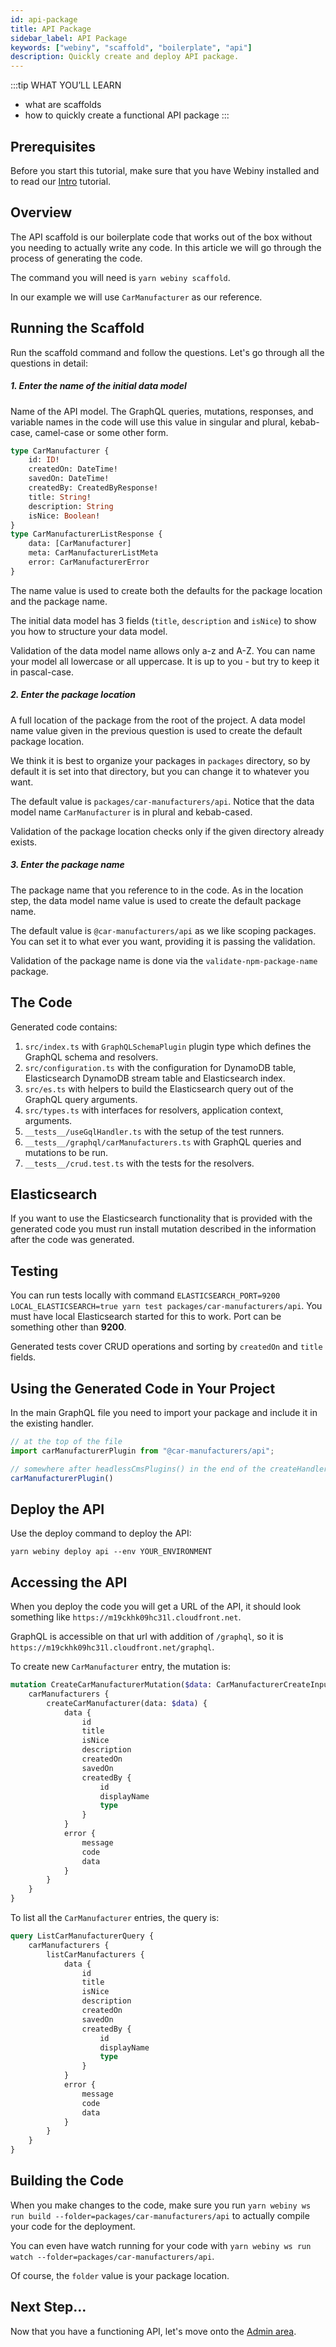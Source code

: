 ```yaml
---
id: api-package
title: API Package
sidebar_label: API Package
keywords: ["webiny", "scaffold", "boilerplate", "api"]
description: Quickly create and deploy API package.
---
```


:::tip WHAT YOU’LL LEARN
- what are scaffolds
- how to quickly create a functional API package
:::


## Prerequisites
Before you start this tutorial, make sure that you have Webiny installed and to read our [Intro](./create-an-application-intro) tutorial.


## Overview
The API scaffold is our boilerplate code that works out of the box without you needing to actually write any code.
In this article we will go through the process of generating the code.

The command you will need is `yarn webiny scaffold`.

In our example we will use `CarManufacturer` as our reference.

## Running the Scaffold
Run the scaffold command and follow the questions. Let's go through all the questions in detail:
##### 1. Enter the name of the initial data model
Name of the API model. The GraphQL queries, mutations, responses, and variable names in the code will use this value in singular and plural, kebab-case, camel-case or some other form.

```graphql title="graphql.ts"
type CarManufacturer {
    id: ID!
    createdOn: DateTime!
    savedOn: DateTime!
    createdBy: CreatedByResponse!
    title: String!
    description: String
    isNice: Boolean!
}
type CarManufacturerListResponse {
    data: [CarManufacturer]
    meta: CarManufacturerListMeta
    error: CarManufacturerError
}
```

The name value is used to create both the defaults for the package location and the package name.

The initial data model has 3 fields (`title`, `description` and `isNice`) to show you how to structure your data model.

Validation of the data model name allows only a-z and A-Z.
You can name your model all lowercase or all uppercase. It is up to you - but try to keep it in pascal-case.

##### 2. Enter the package location
A full location of the package from the root of the project. A data model name value given in the previous question is used to create the default package location.

We think it is best to organize your packages in `packages` directory, so by default it is set into that directory, but you can change it to whatever you want.

The default value is `packages/car-manufacturers/api`. Notice that the data model name `CarManufacturer` is in plural and kebab-cased.

Validation of the package location checks only if the given directory already exists.

##### 3. Enter the package name
The package name that you reference to in the code. As in the location step, the data model name value is used to create the default package name.

The default value is `@car-manufacturers/api` as we like scoping packages. You can set it to what ever you want, providing it is passing the validation.

Validation of the package name is done via the `validate-npm-package-name` package.


## The Code
Generated code contains:
1. `src/index.ts` with `GraphQLSchemaPlugin` plugin type which defines the GraphQL schema and resolvers.
2. `src/configuration.ts` with the configuration for DynamoDB table, Elasticsearch DynamoDB stream table and Elasticsearch index.
3. `src/es.ts` with helpers to build the Elasticsearch query out of the GraphQL query arguments.
4. `src/types.ts` with interfaces for resolvers, application context, arguments.
5. `__tests__/useGqlHandler.ts` with the setup of the test runners.
6. `__tests__/graphql/carManufacturers.ts` with GraphQL queries and mutations to be run.
7. `__tests__/crud.test.ts` with the tests for the resolvers.

## Elasticsearch
If you want to use the Elasticsearch functionality that is provided with the generated code you must run install mutation described in the information after the code was generated.

## Testing
You can run tests locally with command `ELASTICSEARCH_PORT=9200 LOCAL_ELASTICSEARCH=true yarn test packages/car-manufacturers/api`.
You must have local Elasticsearch started for this to work. Port can be something other than **9200**.

Generated tests cover CRUD operations and sorting by `createdOn` and `title` fields.

## Using the Generated Code in Your Project
In the main GraphQL file you need to import your package and include it in the existing handler.
```typescript title="api/code/graphql/src/index.ts"
// at the top of the file
import carManufacturerPlugin from "@car-manufacturers/api";

// somewhere after headlessCmsPlugins() in the end of the createHandler() function
carManufacturerPlugin()
```
## Deploy the API
Use the deploy command to deploy the API:
```
yarn webiny deploy api --env YOUR_ENVIRONMENT
```

## Accessing the API
When you deploy the code you will get a URL of the API, it should look something like `https://m19ckhk09hc31l.cloudfront.net`.

GraphQL is accessible on that url with addition of `/graphql`, so it is `https://m19ckhk09hc31l.cloudfront.net/graphql`.

To create new `CarManufacturer` entry, the mutation is:
```graphql
mutation CreateCarManufacturerMutation($data: CarManufacturerCreateInput!) {
	carManufacturers {
		createCarManufacturer(data: $data) {
			data {
				id
				title
				isNice
				description
				createdOn
				savedOn
				createdBy {
					id
					displayName
					type
				}
			}
			error {
				message
				code
				data
			}
		}
	}
}
```

To list all the `CarManufacturer` entries, the query is:
```graphql
query ListCarManufacturerQuery {
	carManufacturers {
		listCarManufacturers {
			data {
				id
				title
				isNice
				description
				createdOn
				savedOn
				createdBy {
					id
					displayName
					type
				}
			}
			error {
				message
				code
				data
			}
		}
	}
}
```

## Building the Code
When you make changes to the code, make sure you run `yarn webiny ws run build --folder=packages/car-manufacturers/api` to actually compile your code for the deployment.

You can even have watch running for your code with `yarn webiny ws run watch --folder=packages/car-manufacturers/api`.

Of course, the `folder` value is your package location.

## Next Step...
Now that you have a functioning API, let's move onto the [Admin area](./admin-area-package).
